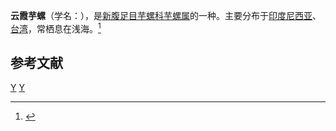 {{Speciesbox 
| taxon = Conus frigidus
| status = LC
| status_system = IUCN3.1
| image = Conus frigidus 1.jpg
| authority = {{tsl|en|Lovell Augustus Reeve|洛弗爾·奧古斯都·里夫|Reeve}}, 1848
}}
'''云霞芋螺'''（学名：''{{lang|la|Conus frigidus}}''），是[[新腹足目|新腹足目]][[芋螺科|芋螺科]][[芋螺属|芋螺属]]的一种。主要分布于[[印度尼西亚|印度尼西亚]]、[[台湾|台湾]]，常栖息在浅海。<ref>{{cite web|url=http://shell.sinica.edu.tw/chinese/shellbase_detail.php?science_no=1551|title=国际贝库：云霞芋螺|publisher=台湾贝类资料库|accessdate=2009-08-11|archive-date=2016-03-04|archive-url=https://web.archive.org/web/20160304113314/http://shell.sinica.edu.tw/chinese/shellbase_detail.php?science_no=1551|dead-url=no}}</ref>

== 参考文献 ==
{{reflist}}
{{Taxonbar|from=Q1307751}}

[[Category:芋螺属|Y]]
[[Category:1848年描述的动物|Y]]